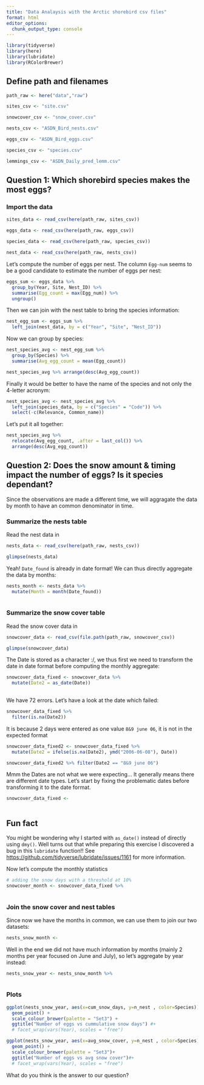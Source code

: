 ```yaml
---
title: "Data Analaysis with the Arctic shorebird csv files"
format: html
editor_options: 
  chunk_output_type: console
---
```



```r
library(tidyverse)
library(here)
library(lubridate)
library(RColorBrewer)
```


## Define path and filenames

```r
path_raw <- here("data","raw")

sites_csv <- "site.csv"

snowcover_csv <- "snow_cover.csv"

nests_csv <- "ASDN_Bird_nests.csv"

eggs_csv <- "ASDN_Bird_eggs.csv"

species_csv <- "species.csv"

lemmings_csv <- "ASDN_Daily_pred_lemm.csv"
```


## Question 1: Which shorebird species makes the most eggs?

### Import the data

```r
sites_data <- read_csv(here(path_raw, sites_csv))

eggs_data <- read_csv(here(path_raw, eggs_csv))

species_data <- read_csv(here(path_raw, species_csv))

nest_data <- read_csv(here(path_raw, nests_csv))
```


Let's compute the number of eggs per nest. The column `Egg-num` seems to be a good candidate to estimate the number of eggs per nest:

```r
eggs_sum <- eggs_data %>%
  group_by(Year, Site, Nest_ID) %>%
  summarise(Egg_count = max(Egg_num)) %>%
  ungroup()
```

Then we can join with the nest table to bring the species information:

```r
nest_egg_sum <- eggs_sum %>%
  left_join(nest_data, by = c("Year", "Site", "Nest_ID"))
```

Now we can group by species:

```r
nest_species_avg <- nest_egg_sum %>%
  group_by(Species) %>%
  summarise(Avg_egg_count = mean(Egg_count))

nest_species_avg %>% arrange(desc(Avg_egg_count))
```

Finally it would be better to have the name of the species and not only the 4-letter acronym:

```r
nest_species_avg <- nest_species_avg %>%
  left_join(species_data, by = c("Species" = "Code")) %>%
  select(-c(Relevance, Common_name))
```

Let's put it all together:

```r
nest_species_avg %>% 
  relocate(Avg_egg_count, .after = last_col()) %>%
  arrange(desc(Avg_egg_count))
```


## Question 2: Does the snow amount & timing impact the number of eggs? Is it species dependant?

Since the observations are made a different time, we will aggragate the data by month to have an common denominator in time.

### Summarize the nests table

Read the nest data in

```r
nests_data <- read_csv(here(path_raw, nests_csv))

glimpse(nests_data)
```

Yeah! `Date_found` is already in date format! We can thus directly aggregate the data by months:

```r
nests_month <- nests_data %>%
  mutate(Month = month(Date_found))
  
```

### Summarize the snow cover table

Read the snow cover data in

```r
snowcover_data <- read_csv(file.path(path_raw, snowcover_csv))

glimpse(snowcover_data)
```

The Date is stored as a character :/, we thus first we need to transform the date in date format before computing the monthly aggregate:

```r
snowcover_data_fixed <- snowcover_data %>%
  mutate(Date2 = as_date(Date))
  
```

We have 72 errors. Let's have a look at the date which failed:

```r
snowcover_data_fixed %>% 
  filter(is.na(Date2))
```


It is because 2 days were entered as one value `8&9 june 06`, it is not in the expected format

```r
snowcover_data_fixed2 <- snowcover_data_fixed %>%
  mutate(Date2 = ifelse(is.na(Date2), ymd("2006-06-08"), Date))

snowcover_data_fixed2 %>% filter(Date2 == "8&9 june 06")
```

Mmm the Dates are not what we were expecting... It generally means there are different date types. Let's start by fixing the problematic dates before transforming it to the date format.

```r
snowcover_data_fixed <- 
  
```


::: {.callout-note}
## Fun fact
You might be wondering why I started with `as_date()` instead of directly using `dmy()`. Well turns out that while preparing this exercise I discovered a bug in this `lubridate` function!! See <https://github.com/tidyverse/lubridate/issues/1161> for more information.
:::


Now let's compute the monthly statistics

```r
# adding the snow days with a threshold at 10%
snowcover_month <- snowcover_data_fixed %>%
  
```

 
### Join the snow cover and nest tables

Since now we have the months in common, we can use them to join our two datasets:

```r
nests_snow_month <- 
```

Well in the end we did not have much information by months (mainly 2 months per year focused on June and July), so let's aggregate by year instead:

```r
nests_snow_year <- nests_snow_month %>%
  
```

### Plots

```r
ggplot(nests_snow_year, aes(x=cum_snow_days, y=n_nest , color=Species)) + 
  geom_point() +
  scale_colour_brewer(palette = "Set3") +
  ggtitle("Number of eggs vs cummulative snow days") #+
  # facet_wrap(vars(Year), scales = "free")
```

```r
ggplot(nests_snow_year, aes(x=avg_snow_cover, y=n_nest , color=Species)) + 
  geom_point() +
  scale_colour_brewer(palette = "Set3")+ 
  ggtitle("Number of eggs vs avg snow cover")#+
  # facet_wrap(vars(Year), scales = "free")
```

What do you think is the answer to our question? 


